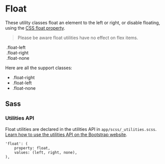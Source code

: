 
<Meta title='Utilities/Other/Float' />


# Float

These utility classes float an element to the left or right, or disable floating, using the
[CSS float property](https://developer.mozilla.org/en-US/docs/Web/CSS/float).

> Please be aware float utilities have no effect on flex items.

<Canvas>
<div>
	<img src="http://placekitten.com/200/100" alt="" />
	<span class="float-left bg-light">.float-left</span>
</div>
</Canvas>

<Canvas>
<div>
	<img src="http://placekitten.com/200/100" alt="" />
	<span class="float-right bg-light">.float-right</span>
</div>
</Canvas>

<Canvas>
<div>
	<img src="http://placekitten.com/200/100" alt="" />
	<span class="float-none bg-light">.float-none</span>
</div>
</Canvas>

Here are all the support classes:
- .float-right
- .float-left
- .float-none

## Sass

### Utilities API

Float utilities are declared in the utilities API in `app/scss/_utilities.scss`.
[Learn how to use the utilities API on the Bootstrap website](https://getbootstrap.com/docs/5.1/utilities/api/#using-the-api).

```
'float': (
	property: float,
	values: (left, right, none),
),
```
